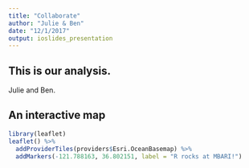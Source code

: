 ```yaml
---
title: "Collaborate"
author: "Julie & Ben"
date: "12/1/2017"
output: ioslides_presentation
---
```


## This is our analysis. 

Julie and Ben. 

## An interactive map

```r
library(leaflet)
leaflet() %>% 
  addProviderTiles(providers$Esri.OceanBasemap) %>%
  addMarkers(-121.788163, 36.802151, label = "R rocks at MBARI!")
```

